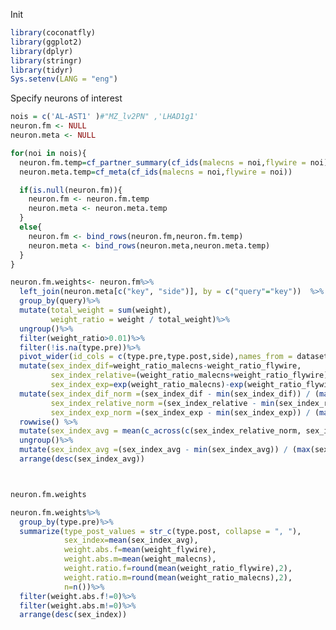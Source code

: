 Init
```r
library(coconatfly)
library(ggplot2) 
library(dplyr)
library(stringr)
library(tidyr)
Sys.setenv(LANG = "eng")
```

Specify neurons of interest

```r
nois = c('AL-AST1' )#"MZ_lv2PN" ,'LHAD1g1'
neuron.fm <- NULL
neuron.meta <- NULL

for(noi in nois){
  neuron.fm.temp=cf_partner_summary(cf_ids(malecns = noi,flywire = noi), partners = 'in', aggregate.query = F)
  neuron.meta.temp=cf_meta(cf_ids(malecns = noi,flywire = noi))

  if(is.null(neuron.fm)){
    neuron.fm <- neuron.fm.temp
    neuron.meta <- neuron.meta.temp
  }
  else{
    neuron.fm <- bind_rows(neuron.fm,neuron.fm.temp)
    neuron.meta <- bind_rows(neuron.meta,neuron.meta.temp)
  }
}


```

```r
neuron.fm.weights<- neuron.fm%>%
  left_join(neuron.meta[c("key", "side")], by = c("query"="key"))  %>%
  group_by(query)%>%
  mutate(total_weight = sum(weight),
         weight_ratio = weight / total_weight)%>%
  ungroup()%>%
  filter(weight_ratio>0.01)%>%
  filter(!is.na(type.pre))%>%
  pivot_wider(id_cols = c(type.pre,type.post,side),names_from = dataset,values_from = c(weight_ratio,weight),values_fill=0)%>%
  mutate(sex_index_dif=weight_ratio_malecns-weight_ratio_flywire,
         sex_index_relative=(weight_ratio_malecns+weight_ratio_flywire)/(weight_ratio_malecns-weight_ratio_flywire),
         sex_index_exp=exp(weight_ratio_malecns)-exp(weight_ratio_flywire))%>%
  mutate(sex_index_dif_norm =(sex_index_dif - min(sex_index_dif)) / (max(sex_index_dif) - min(sex_index_dif)),
         sex_index_relative_norm =(sex_index_relative - min(sex_index_relative)) / (max(sex_index_relative) - min(sex_index_relative)),
         sex_index_exp_norm =(sex_index_exp - min(sex_index_exp)) / (max(sex_index_exp) - min(sex_index_exp)))%>%
  rowwise() %>%
  mutate(sex_index_avg = mean(c_across(c(sex_index_relative_norm, sex_index_dif_norm, sex_index_exp_norm)), na.rm = TRUE)) %>%
  ungroup()%>%
  mutate(sex_index_avg =(sex_index_avg - min(sex_index_avg)) / (max(sex_index_avg) - min(sex_index_avg)))%>%
  arrange(desc(sex_index_avg))



neuron.fm.weights
```

```r
neuron.fm.weights%>% 
  group_by(type.pre)%>%
  summarize(type_post_values = str_c(type.post, collapse = ", "),
            sex_index=mean(sex_index_avg),
            weight.abs.f=mean(weight_flywire),
            weight.abs.m=mean(weight_malecns),
            weight.ratio.f=round(mean(weight_ratio_flywire),2),
            weight.ratio.m=round(mean(weight_ratio_malecns),2),
            n=n())%>%
  filter(weight.abs.f!=0)%>%
  filter(weight.abs.m!=0)%>%
  arrange(desc(sex_index))
```

